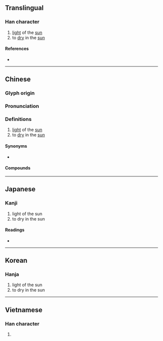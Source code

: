 {{character info}}
==Translingual==

===Han character===
{{Han char|rn=86|rad=火|as=06|sn=10|four=91816|canj=FMAM|ids=⿰火亘}}

# [[light]] of the [[sun]]<!-- sunlight? -->
# to [[dry]] in the [[sun]]

====References====
* {{Han ref|kx=0670.220|dkj=19018|dj=1080.010|hdz=32199.030|uh=70DC|ud=28892|bh=D26A|bd=53866}}

----

==Chinese==
{{zh-forms}}

===Glyph origin===
{{Han etym}}

===Pronunciation===
{{zh-pron
|m=xuǎn
|c=hyun2,hyun1
|h=pfs=
|md=
|mn=húi/soan
|w=
|mc=y
|oc=y
|cat=n,v
}}

===Definitions===
{{zh-hanzi}}

# [[light]] of the [[sun]]<!-- sunlight? -->
# to [[dry]] in the [[sun]]

====Synonyms====
* {{zh-l|晅}}

====Compounds====
{{zh-der|烜赫一時|烜赫}}

{{zh-cat|Light}}

----

==Japanese==

===Kanji===
{{ja-kanji|grade=|rs=火06}}

# light of the sun
# to dry in the sun

====Readings====
* {{ja-readings|on=てん,かん,き|kun=かわかす}}

----

==Korean==

===Hanja===
{{ko-hanja|훤}}

# light of the sun
# to dry in the sun

----

==Vietnamese==

===Han character===
{{vi-readings|rs=火06| reading = huyên}}

# {{rfdef|vi|sort=火06}}